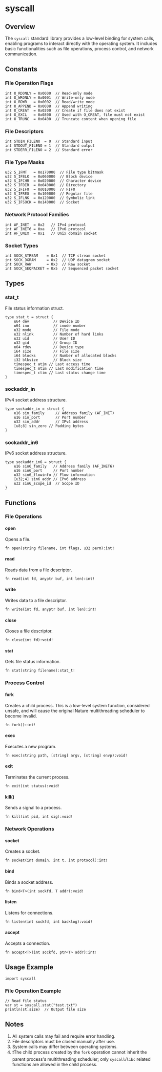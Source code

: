 # syscall

## Overview
The `syscall` standard library provides a low-level binding for system calls, enabling programs to interact directly with the operating system. It includes basic functionalities such as file operations, process control, and network communication.

## Constants

### File Operation Flags
```nature
int O_RDONLY = 0x0000  // Read-only mode
int O_WRONLY = 0x0001  // Write-only mode
int O_RDWR   = 0x0002  // Read/write mode
int O_APPEND = 0x0008  // Append writing
int O_CREAT  = 0x0200  // Create if file does not exist
int O_EXCL   = 0x0800  // Used with O_CREAT, file must not exist
int O_TRUNC  = 0x0400  // Truncate content when opening file
```

### File Descriptors
```nature
int STDIN_FILENO  = 0  // Standard input
int STDOUT_FILENO = 1  // Standard output
int STDERR_FILENO = 2  // Standard error
```

### File Type Masks
```nature
u32 S_IFMT   = 0o170000  // File type bitmask
u32 S_IFBLK  = 0o060000  // Block device
u32 S_IFCHR  = 0o020000  // Character device
u32 S_IFDIR  = 0o040000  // Directory
u32 S_IFIFO  = 0o010000  // FIFO
u32 S_IFREG  = 0o100000  // Regular file
u32 S_IFLNK  = 0o120000  // Symbolic link
u32 S_IFSOCK = 0o140000  // Socket
```

### Network Protocol Families
```nature
int AF_INET  = 0x2   // IPv4 protocol
int AF_INET6 = 0xa   // IPv6 protocol
int AF_UNIX  = 0x1   // Unix domain socket
```

### Socket Types
```nature
int SOCK_STREAM    = 0x1  // TCP stream socket
int SOCK_DGRAM     = 0x2  // UDP datagram socket
int SOCK_RAW       = 0x3  // Raw socket
int SOCK_SEQPACKET = 0x5  // Sequenced packet socket
```

## Types

### stat_t
File status information struct.

```nature
type stat_t = struct {
    u64 dev           // Device ID
    u64 ino           // inode number
    u32 mode          // File mode
    u32 nlink         // Number of hard links
    u32 uid           // User ID
    u32 gid           // Group ID
    u64 rdev          // Device type
    i64 size          // File size
    i64 blocks        // Number of allocated blocks
    i32 blksize       // Block size
    timespec_t atim // Last access time
    timespec_t mtim // Last modification time
    timespec_t ctim // Last status change time
}
```

### sockaddr_in
IPv4 socket address structure.

```nature
type sockaddr_in = struct {
    u16 sin_family     // Address family (AF_INET)
    u16 sin_port       // Port number
    u32 sin_addr       // IPv4 address
    [u8;8] sin_zero // Padding bytes
}
```

### sockaddr_in6
IPv6 socket address structure.

```nature
type sockaddr_in6 = struct {
    u16 sin6_family   // Address family (AF_INET6)
    u16 sin6_port     // Port number
    u32 sin6_flowinfo // Flow information
    [u32;4] sin6_addr // IPv6 address
    u32 sin6_scope_id  // Scope ID
}
```

## Functions

### File Operations

#### open
Opens a file.

```nature
fn open(string filename, int flags, u32 perm):int!
```

#### read
Reads data from a file descriptor.

```nature
fn read(int fd, anyptr buf, int len):int!
```

#### write
Writes data to a file descriptor.

```nature
fn write(int fd, anyptr buf, int len):int!
```

#### close
Closes a file descriptor.

```nature
fn close(int fd):void!
```

#### stat
Gets file status information.

```nature
fn stat(string filename):stat_t!
```

### Process Control

#### fork
Creates a child process. This is a low-level system function, considered unsafe, and will cause the original Nature multithreading scheduler to become invalid.

```nature
fn fork():int!
```

#### exec
Executes a new program.

```nature
fn exec(string path, [string] argv, [string] envp):void!
```

#### exit
Terminates the current process.

```nature
fn exit(int status):void!
```

#### kill()
Sends a signal to a process.

```nature
fn kill(int pid, int sig):void!
```

### Network Operations

#### socket
Creates a socket.

```nature
fn socket(int domain, int t, int protocol):int!
```

#### bind
Binds a socket address.

```nature
fn bind<T>(int sockfd, T addr):void!
```

#### listen
Listens for connections.

```nature
fn listen(int sockfd, int backlog):void!
```

#### accept
Accepts a connection.

```nature
fn accept<T>(int sockfd, ptr<T> addr):int!
```

## Usage Example

`import syscall`

### File Operation Example
```nature
// Read file status
var st = syscall.stat("test.txt")
println(st.size)  // Output file size
```

## Notes
1. All system calls may fail and require error handling.
2. File descriptors must be closed manually after use.
3. System calls may differ between operating systems.
4. ❗The child process created by the `fork` operation cannot inherit the parent process's multithreading scheduler; only `syscall`/`libc` related functions are allowed in the child process.